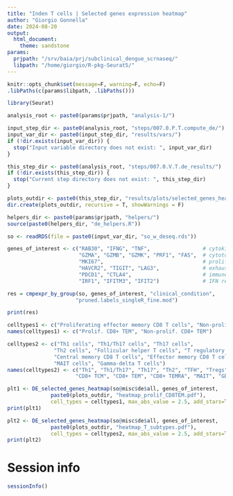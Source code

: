 ```yaml
---
title: "Inden T cells | Selected genes expression heatmap"
author: "Giorgio Gonnella"
date: 2024-08-20
output:
  html_document:
    theme: sandstone
params:
  prjpath: "/srv/baia/prj/subclinical_dengue_scrnaseq/"
  libpath: "/home/giorgio/R-pkg-Seurat5/"
---
```


```r
knitr::opts_chunk$set(message=F, warning=F, echo=F)
.libPaths(c(params$libpath, .libPaths()))

library(Seurat)

analysis_root <- paste0(params$prjpath, "analysis-1/")

input_step_dir <- paste0(analysis_root, "steps/007.0.P.T.compute_de/")
input_var_dir <- paste0(input_step_dir, "results/vars/")
if (!dir.exists(input_var_dir)) {
  stop("Input variable directory does not exist: ", input_var_dir)
}

this_step_dir <- paste0(analysis_root, "steps/007.0.V.T.de_results/")
if (!dir.exists(this_step_dir)) {
  stop("Current step directory does not exist: ", this_step_dir)
}

plots_outdir <- paste0(this_step_dir, "results/plots/selected_genes_heatmap/")
dir.create(plots_outdir, recursive = T, showWarnings = F)

helpers_dir <- paste0(params$prjpath, "helpers/")
source(paste0(helpers_dir, "de_helpers.R"))
```

```r
so <- readRDS(file = paste0(input_var_dir, "so_w_deseq.rds"))
```

```r
genes_of_interest <- c("RAB30", "IFNG", "TNF",                 # cytokine production
                       "GZMA", "GZMB", "GZMK", "PRF1", "FAS",  # cytotoxicity
                       "MKI67",                                # proliferation
                       "HAVCR2", "TIGIT", "LAG3",              # exhaustion
                       "PDCD1", "CTLA4",                       # immune checkpoint regulation
                       "IRF1", "IFITM3", "IFIT2")              # IFN response
```

```r
res = cmpexpr_by_group(so, genes_of_interest, "clinical_condition",
                      "pruned.labels_singleR_fine.mod")

print(res)
```

```r
celltypes1 <- c("Proliferating effector memory CD8 T cells", "Non-proliferating effector memory CD8 T cells")
names(celltypes1) <- c("Prolif. CD8+ TEM", "Non-prolif. CD8+ TEM")
```

```r
celltypes2 <- c("Th1 cells", "Th1/Th17 cells", "Th17 cells",
               "Th2 cells", "Follicular helper T cells", "T regulatory cells", "Terminal effector CD4 T cells",
               "Central memory CD8 T cells", "Effector memory CD8 T cells", "Terminal effector CD8 T cells",
               "MAIT cells", "Gamma-delta T cells")
names(celltypes2) <- c("Th1", "Th1/Th17", "Th17", "Th2", "TFH", "Tregs", "CD4+ TEMRA",
                      "CD8+ TCM", "CD8+ TEM", "CD8+ TEMRA", "MAIT", "GD")
```

```r
plt1 <- DE_selected_genes_heatmap(so@misc$de$all, genes_of_interest,
              paste0(plots_outdir, "heatmap_prolif_CD8TEM.pdf"),
              cell_types = celltypes1, max_abs_value = 2.5, add_stars=T)
print(plt1)
```

```r
plt2 <- DE_selected_genes_heatmap(so@misc$de$all, genes_of_interest,
              paste0(plots_outdir, "heatmap_T_subtypes.pdf"),
              cell_types = celltypes2, max_abs_value = 2.5, add_stars=T)
print(plt2)
```

# Session info

```r
sessionInfo()
```
